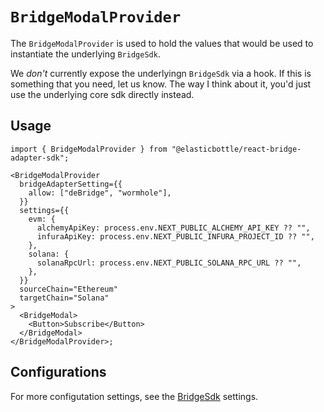 # `BridgeModalProvider`

The `BridgeModalProvider` is used to hold the values that would be used to instantiate the underlying `BridgeSdk`.

We _don't_ currently expose the underlyingn `BridgeSdk` via a hook. If this is something that you need, let us know. The way I think about it, you'd just use the underlying core sdk directly instead.

## Usage

```tsx
import { BridgeModalProvider } from "@elasticbottle/react-bridge-adapter-sdk";

<BridgeModalProvider
  bridgeAdapterSetting={{
    allow: ["deBridge", "wormhole"],
  }}
  settings={{
    evm: {
      alchemyApiKey: process.env.NEXT_PUBLIC_ALCHEMY_API_KEY ?? "",
      infuraApiKey: process.env.NEXT_PUBLIC_INFURA_PROJECT_ID ?? "",
    },
    solana: {
      solanaRpcUrl: process.env.NEXT_PUBLIC_SOLANA_RPC_URL ?? "",
    },
  }}
  sourceChain="Ethereum"
  targetChain="Solana"
>
  <BridgeModal>
    <Button>Subscribe</Button>
  </BridgeModal>
</BridgeModalProvider>;
```

## Configurations

For more configutation settings, see the [BridgeSdk](../../jsSdk/getStarted.mdx) settings.
